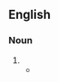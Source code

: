{{also|mouth-breather|mouth breather}}
==English==

===Noun===
{{en-noun}}

# {{alternative spelling of|en|mouth breather}}
#* {{quote-web|en|date=2016-08-14|author=Ross Douthat|url=http://www.nytimes.com/2016/08/14/opinion/sunday/a-playboy-for-president.html|title=A Playboy for President|work=The New York Times|passage=But the cultural conflict between these two post-revolutionary styles — between frat guys and feminist bluestockings, Gamergaters and the diversity police, alt-right provocateurs and “woke” dudebros, the '''mouthbreathers''' who poured hate on the all-female “Ghostbusters” and the tastemakers who pretended it was good — is likely here to stay.}}